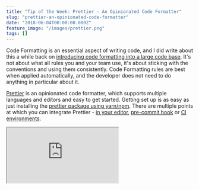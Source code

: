 ```yaml
---
title: "Tip of the Week: Prettier - An Opinionated Code Formatter"
slug: "prettier-an-opinionated-code-formatter"
date: "2018-06-04T00:00:00.000Z"
feature_image: "/images/prettier.png"
tags: []
---
```


Code Formatting is an essential aspect of writing code, and I did write about this a while back on [introducing code formatting into a large code base](__GHOST_URL__/blog/introducing-code-formatting-into-a-large-codebase/). It's not about what all rules you and your team use, it's about sticking with the conventions and using them consistently. Code Formatting rules are best when applied automatically, and the developer does not need to do anything in particular about it.

[Prettier](https://prettier.io/) is an opinionated code formatter, which supports multiple languages and editors and easy to get started. Getting set up is as easy as just installing the [prettier package using yarn/npm](https://prettier.io/docs/en/install.html). There are multiple points at which you can integrate Prettier - [in your editor](https://prettier.io/docs/en/editors.html), [pre-commit hook](https://prettier.io/docs/en/precommit.html) or [CI environments](https://prettier.io/docs/en/cli.html#list-different).

<iframe src="https://www.youtube.com/embed/zgWBAKZvdFQ" />

Most of the IDE's have plugins for Prettier which makes it easy to get it into the code right from the beginning. You might need to update your IDE settings to run prettier when you save a file. For VS Code I have to set editor.formatOnSave to true to turn on this behaviour.

As the title says, Prettier is opinionated, which is useful in many ways and removes much time wasted on unnecessary discussions. However, it does provide some [configuration options](https://prettier.io/docs/en/configuration.html). Check if it provides enough for you to call a meeting to decide on one of them :).

Write prettier code!